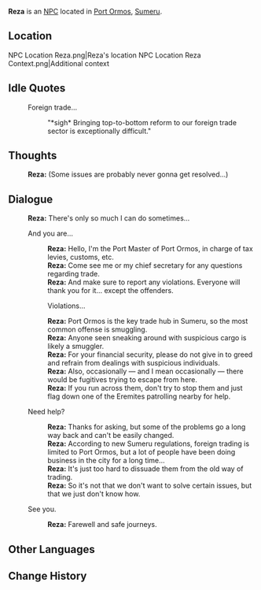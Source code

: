 {{Meta
<!-- Remove this template after adding the missing info -->
|missing_NPC_location = yes
|missing_NPC_context  = yes
|missing_NPC_profile  = yes
}}
{{Character Infobox
|type             = NPC <!-- NPC, Quest NPC, or Event NPC -->
|image            = NPC Reza.png
|realname         = <!-- Optional, if different from in-game name -->
|deceased         = <!-- Past (for deceased prior to events of the game) or free response -->
|region           = Sumeru
|location         = <!-- Where the character appears, if different from Region -->
|affiliation      = 
|title            = Port Master

|ancestry         = <!-- Clan/family -->
|father           = 
|mother           = 
|spouse           = 
|sibling          = 
|child            = 
|relative         = 

|voiceEN          = 
|voiceCN          = 
|voiceJP          = 
|dialoguereward   = 
}}
'''Reza''' is an [[NPC]] located in [[Port Ormos]], [[Sumeru]].
<!-- is a quest/event-exclusive NPC that appears in the [[(Chapter)]] Act I: [[(Quest)]].

Following a certain dialogue branch for the first time gives the player AMOUNT_AS_WORD [[Item]].<!-- Only needed for NPCs that give items -->

==Location==
<gallery>
NPC Location Reza.png|Reza's location
NPC Location Reza Context.png|Additional context
</gallery>
<!--
==Profile==
Detailed story/lore information goes here.
''(To be added.)''

===Personality===
''(To be added.)''

===Appearance===
Keep appearance section short and concise. Limit to 2 paragraphs with 3-4 sentences each.
''(To be added.)''

==Quests and Events==
{{Quests and Events}}
-->
==Idle Quotes==
{{Dialogue start}}
:{{DIcon|Idle}} Foreign trade...
::{{A|VO Reza 01.ogg}} "*sigh* Bringing top-to-bottom reform to our foreign trade sector is exceptionally difficult."
{{Dialogue end}}

==Thoughts==
{{All Schemes to Know Explanation|name=Reza}}
{{Dialogue start}}
:{{A|VO Reza All Schemes to Know 01.ogg}} '''Reza:''' (Some issues are probably never gonna get resolved...)
{{Dialogue end}}

==Dialogue==
{{Dialogue start}}
:'''Reza:''' There's only so much I can do sometimes...
:{{DIcon}} And you are...
::'''Reza:''' Hello, I'm the Port Master of Port Ormos, in charge of tax levies, customs, etc.
::'''Reza:''' Come see me or my chief secretary for any questions regarding trade.
::'''Reza:''' And make sure to report any violations. Everyone will thank you for it... except the offenders.
::{{DIcon}} Violations...
::'''Reza:''' Port Ormos is the key trade hub in Sumeru, so the most common offense is smuggling.
::'''Reza:''' Anyone seen sneaking around with suspicious cargo is likely a smuggler.
::'''Reza:''' For your financial security, please do not give in to greed and refrain from dealings with suspicious individuals.
::'''Reza:''' Also, occasionally &mdash; and I mean occasionally &mdash; there would be fugitives trying to escape from here.
::'''Reza:''' If you run across them, don't try to stop them and just flag down one of the Eremites patrolling nearby for help.
:{{DIcon}} Need help?
::'''Reza:''' Thanks for asking, but some of the problems go a long way back and can't be easily changed.
::'''Reza:''' According to new Sumeru regulations, foreign trading is limited to Port Ormos, but a lot of people have been doing business in the city for a long time...
::'''Reza:''' It's just too hard to dissuade them from the old way of trading.
::'''Reza:''' So it's not that we don't want to solve certain issues, but that we just don't know how.
:{{DIcon}} See you.
::'''Reza:''' Farewell and safe journeys.
{{Dialogue end}}
<!--
==Event Dialogue==
===Event Name===
{{Dialogue start}}
:'''{{subst:PAGENAME}}:'''
{{Dialogue end}}

==Trivia==
* 
-->
==Other Languages==
{{Other Languages
|default_hidden = 1
|en      = Reza
|zhs     = 雷萨
|zhs_rm  = Léisà
|zht     = 雷薩
|zht_rm  = Léisà
|ja      = レイザ
|ja_rm   = Reiza
|ko      = 레자
|ko_rm   = Reja
|es      = Reza
|fr      = Reza
|ru      = Реза
|th      = Reza
|vi      = Reza
|de      = Reza
|id      = Reza
|pt      = Reza
|tr      = Reza
|it      = Reza
}}

==Change History==
{{Change History|3.0}}
<!--
==References==
{{Reflist}}
-->